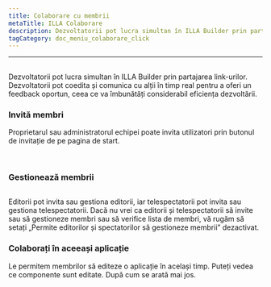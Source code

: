 ```yaml
---
title: Colaborare cu membrii
metaTitle: ILLA Colaborare
description: Dezvoltatorii pot lucra simultan în ILLA Builder prin partajarea link-urilor. Dezvoltatorii pot coedita și comunica cu alții în timp real pentru a oferi un feedback oportun, ceea ce va îmbunătăți considerabil eficiența dezvoltării.
tagCategory: doc_meniu_colaborare_click
---
```


* * *

## <Heading hidden>Colaborare cu membrii</Heading>

Dezvoltatorii pot lucra simultan în ILLA Builder prin partajarea link-urilor. Dezvoltatorii pot coedita și comunica cu alții în timp real pentru a oferi un feedback oportun, ceea ce va îmbunătăți considerabil eficiența dezvoltării.

### Invită membri

Proprietarul sau administratorul echipei poate invita utilizatori prin butonul de invitație de pe pagina de start. 

<img src='https://cdn.illacloud.com/official-website/img/docs/assemble/collaboration.png' alt="" />

<img src='https://cdn.illacloud.com/official-website/img/docs/assemble/collaboration(1).png' alt="" />

### Gestionează membrii

<img src='https://cdn.illacloud.com/official-website/img/docs/assemble/collaboration(2).png' alt="" />

Editorii pot invita sau gestiona editorii, iar telespectatorii pot invita sau gestiona telespectatorii. Dacă nu vrei ca editorii și telespectatorii să invite sau să gestioneze membri sau să verifice lista de membri, vă rugăm să setați „Permite editorilor și spectatorilor să gestioneze membrii” dezactivat.

### Colaborați în aceeași aplicație

Le permitem membrilor să editeze o aplicație în același timp. Puteți vedea ce componente sunt editate. După cum se arată mai jos. 

<img src='https://cdn.illacloud.com/official-website/img/docs/assemble/collaboration(3).png' alt="" />
